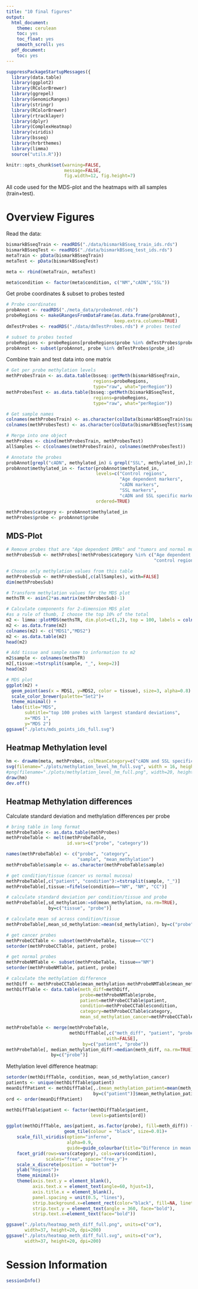 ```yaml
---
title: "10 final figures"
output:
  html_document:
    theme: cerulean
    toc: yes
    toc_float: yes
    smooth_scroll: yes
  pdf_document:
    toc: yes
---
```


```r
suppressPackageStartupMessages({
  library(data.table)
  library(ggplot2)
  library(RColorBrewer)
  library(ggrepel)
  library(GenomicRanges)
  library(stringr)
  library(RColorBrewer)
  library(rtracklayer)
  library(dplyr)
  library(ComplexHeatmap)
  library(viridis)
  library(bsseq)
  library(hrbrthemes)
  library(limma)
  source("utils.R")})

knitr::opts_chunk$set(warning=FALSE, 
                      message=FALSE,
                      fig.width=12, fig.height=7)
```

All code used for the MDS-plot and the heatmaps with all samples (train+test).

# Overview Figures

Read the data: 
```r
bismarkBSseqTrain <- readRDS("./data/bismarkBSseq_train_ids.rds")
bismarkBSseqTest <- readRDS("./data/bismarkBSseq_test_ids.rds")
metaTrain <- pData(bismarkBSseqTrain)
metaTest <- pData(bismarkBSseqTest)

meta <- rbind(metaTrain, metaTest)

meta$condition <- factor(meta$condition, c("NM","cADN","SSL"))
```

Get probe coordinates & subset to probes tested
```r
# Probe coordinates
probAnnot <- readRDS("./meta_data/probeAnnot.rds")
probeRegions <- makeGRangesFromDataFrame(as.data.frame(probAnnot), 
                                         keep.extra.columns=TRUE)
dmTestProbes <- readRDS("./data/dmTestProbes.rds") # probes tested

# subset to probes tested
probeRegions <- probeRegions[probeRegions$probe %in% dmTestProbes$probe_id]
probAnnot <- subset(probAnnot, probe %in% dmTestProbes$probe_id)
```

Combine train and test data into one matrix
```r
# Get per probe methylation levels
methProbesTrain <- as.data.table(bsseq::getMeth(bismarkBSseqTrain, 
                                 regions=probeRegions, 
                                 type="raw", what="perRegion"))
methProbesTest <- as.data.table(bsseq::getMeth(bismarkBSseqTest, 
                                 regions=probeRegions, 
                                 type="raw", what="perRegion"))

# Get sample names
colnames(methProbesTrain) <- as.character(colData(bismarkBSseqTrain)$sample)
colnames(methProbesTest) <- as.character(colData(bismarkBSseqTest)$sample)

# Merge into one object
methProbes <- cbind(methProbesTrain, methProbesTest)
allSamples <- c(colnames(methProbesTrain), colnames(methProbesTest))

# Annotate the probes 
probAnnot[grepl("cADN", methylated_in) & grepl("SSL", methylated_in),]$methylated_in="cADN and SSL specific markers"
probAnnot$methylated_in <- factor(probAnnot$methylated_in, 
                                  levels=c("Control regions",
                                           "Age dependent markers",
                                           "cADN markers",
                                           "SSL markers",
                                           "cADN and SSL specific markers"), 
                                  ordered=TRUE)

methProbes$category <- probAnnot$methylated_in
methProbes$probe <- probAnnot$probe
```

## MDS-Plot

```r
# Remove probes that are "Age dependent DMRs" and "tumors and normal mucosa"
methProbesSub <- methProbes[!methProbes$category %in% c("Age dependent markers", 
                                                        "control regions"),]

# Choose only methylation values from this table
methProbesSub <- methProbesSub[,c(allSamples), with=FALSE]
dim(methProbesSub)

# Transform methylation values for the MDS plot
methsTR <- asin(2*as.matrix(methProbesSub)-1)

# Calculate components for 2-dimension MDS plot
#as a rule of thumb, I choose the top 10% of the total
m2 <- limma::plotMDS(methsTR, dim.plot=c(1,2), top = 100, labels = colnames(methsTR))[c("x", "y")]
m2 <- as.data.frame(m2)
colnames(m2) <- c("MDS1","MDS2")
m2 <- as.data.table(m2)
head(m2)

# Add tissue and sample name to information to m2
m2$sample <- colnames(methsTR)
m2[,tissue:=tstrsplit(sample, "_", keep=2)]
head(m2)

# MDS plot
ggplot(m2) + 
  geom_point(aes(x = MDS1, y=MDS2, color = tissue), size=3, alpha=0.8) +
  scale_color_brewer(palette="Set2")+
  theme_minimal() +
  labs(title="MDS",
       subtitle="top 100 probes with largest standard deviations",
       x="MDS 1",
       y="MDS 2")
ggsave("./plots/mds_points_ids_full.svg")
```

## Heatmap Methylation level

```r
hm <- drawHm(meta, methProbes, colMeanCategory=c("cADN and SSL specific markers"))
svg(filename="./plots/methylation_level_hm_full.svg", width = 16, height = 7.5)
#png(filename="./plots/methylation_level_hm_full.png", width=20, height=7.5, units="in",res=500)
draw(hm)
dev.off()
```

## Heatmap Methylation differences

Calculate standard deviation and methylation differences per probe
```r
# bring table in long format
methProbeTable <- as.data.table(methProbes)
methProbeTable <- melt(methProbeTable,
                       id.vars=c("probe", "category"))

names(methProbeTable) <- c("probe", "category", 
                           "sample", "mean_methylation")
methProbeTable$sample <- as.character(methProbeTable$sample)

# get condition/tissue (cancer vs normal mucosa)
methProbeTable[,c("patient", "condition"):=tstrsplit(sample, "_")]
methProbeTable[,tissue:=fifelse(condition=="NM", "NM", "CC")]

# calculate standard deviation per condition/tissue and probe
methProbeTable[,sd_methylation:=sd(mean_methylation, na.rm=TRUE),
                by=c("tissue", "probe")]

# calculate mean sd across condition/tissue
methProbeTable[,mean_sd_methylation:=mean(sd_methylation), by=c("probe")]

# get cancer probes
methProbeCCTable <- subset(methProbeTable, tissue=="CC")
setorder(methProbeCCTable, patient, probe)

# get normal probes
methProbeNMTable <- subset(methProbeTable, tissue=="NM")
setorder(methProbeNMTable, patient, probe)

# calculate the methylation difference
methDiff <- methProbeCCTable$mean_methylation-methProbeNMTable$mean_methylation
methDiffTable <- data.table(meth_diff=methDiff,
                            probe=methProbeNMTable$probe,
                            patient=methProbeCCTable$patient,
                            condition=methProbeCCTable$condition,
                            category=methProbeCCTable$category,
                            mean_sd_methylation_cancer=methProbeCCTable$sd_methylation)

methProbeTable <- merge(methProbeTable, 
                        methDiffTable[,c("meth_diff", "patient", "probe"),
                                      with=FALSE], 
                             by=c("patient", "probe"))
methProbeTable[, median_methylation_diff:=median(meth_diff, na.rm=TRUE),
                 by=c("probe")]
```

Methylation level difference heatmap: 
```r
setorder(methDiffTable, condition, mean_sd_methylation_cancer)
patients <- unique(methDiffTable$patient)
meanDiffPatient <- methDiffTable[,.(mean_methylation_patient=mean(meth_diff, na.rm=TRUE)), 
                                 by=c("patient")]$mean_methylation_patient
ord <- order(meanDiffPatient)

methDiffTable$patient <- factor(methDiffTable$patient, 
                                levels=patients[ord])

ggplot(methDiffTable, aes(patient, as.factor(probe), fill=meth_diff)) + 
                      geom_tile(colour = "black", size=0.01)+
    scale_fill_viridis(option="inferno",
                       alpha=0.9,
                       guide=guide_colourbar(title="Difference in mean methylation"))+
    facet_grid(rows=vars(category), cols=vars(condition), 
               scales="free", space="free_y")+
    scale_x_discrete(position = "bottom")+
    ylab("Regions")+
    theme_minimal()+
    theme(axis.text.y = element_blank(),
          axis.text.x = element_text(angle=60, hjust=1),
          axis.title.x = element_blank(),
          panel.spacing = unit(0.5, "lines"),
          strip.background.x=element_rect(color="black", fill=NA, linetype="solid"),
          strip.text.y = element_text(angle = 360, face="bold"),
          strip.text.x=element_text(face="bold"))

ggsave("./plots/heatmap_meth_diff_full.png", units=c("cm"),
       width=37, height=20, dpi=200)
ggsave("./plots/heatmap_meth_diff_full.svg", units=c("cm"),
       width=37, height=20, dpi=200)
```

# Session Information

```r
sessionInfo()
```